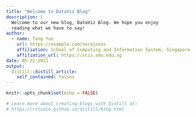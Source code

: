 ```yaml
---
title: "Welcome to DataViz Blog"
description: |
  Welcome to our new blog, DataViz Blog. We hope you enjoy 
  reading what we have to say!
author:
  - name: Tang Yue 
    url: https://example.com/norajones
    affiliation: School of Computing and Information System, Singapore Management University
    affiliation_url: https://scis.smu.edu.sg
date: 05-22-2021
output:
  distill::distill_article:
    self_contained: falses
---
```


```r
knitr::opts_chunk$set(echo = FALSE)

# Learn more about creating blogs with Distill at:
# https://rstudio.github.io/distill/blog.html

```



